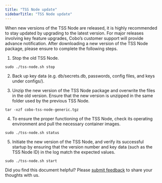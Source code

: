 ```yaml
---
title: "TSS Node update"
sidebarTitle: "TSS Node update"
---
```

When new versions of the TSS Node are released, it is highly recommended to stay updated by upgrading to the latest version. For major releases involving key feature upgrades, Cobo’s customer support will provide advance notification. After downloading a new version of the TSS Node package, please ensure to complete the following steps.

1. Stop the old TSS Node. 

```
sudo ./tss-node.sh stop
```

2. Back up key data (e.g. db/secrets.db, passwords, config files, and keys under configs/).

3. Unzip the new version of the TSS Node package and overwrite the files in the old version. Ensure that the new version is unzipped in the same folder used by the previous TSS Node. 

```
tar -xzf cobo-tss-node-generic.tgz
```

4. To ensure the proper functioning of the TSS Node, check its operating environment and pull the necessary container images.

```
sudo ./tss-node.sh status
```

5. Initiate the new version of the TSS Node, and verify its successful startup by ensuring that the version number and key data (such as the TSS Node ID) in the log match the expected values.

```
sudo ./tss-node.sh start
```


<Tip>Did you find this document helpful? Please [submit feedback](https://forms.zohopublic.com/cobo/form/DocumentFeedbackForm/formperma/QvLOhxJv1_JMsJ-1dleZ8Itb_7rzN-LtgvsDdxosoVI?referrername=manuals) to share your thoughts with us.</Tip>